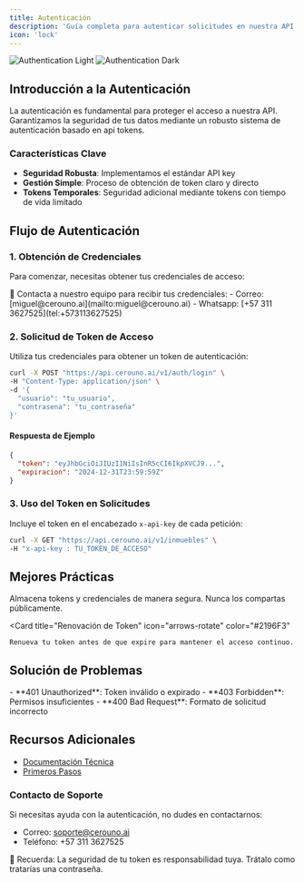 ```yaml
---
title: Autenticación
description: 'Guía completa para autenticar solicitudes en nuestra API de manera segura'
icon: 'lock'
---
```


<img
  className="block dark:hidden"
  src="/logo/logo_v1.jpg"
  alt="Authentication Light"
/>
<img
  className="hidden dark:block"
  src="/logo/logo_v3.jpg"
  alt="Authentication Dark"
/>

## Introducción a la Autenticación

La autenticación es fundamental para proteger el acceso a nuestra API. Garantizamos la seguridad de tus datos mediante un robusto sistema de autenticación basado en api tokens.

### Características Clave

- **Seguridad Robusta**: Implementamos el estándar API key
- **Gestión Simple**: Proceso de obtención de token claro y directo
- **Tokens Temporales**: Seguridad adicional mediante tokens con tiempo de vida limitado

## Flujo de Autenticación

### 1. Obtención de Credenciales

Para comenzar, necesitas obtener tus credenciales de acceso:

<Note>
  📧 Contacta a nuestro equipo para recibir tus credenciales:
  - Correo: [miguel@cerouno.ai](mailto:miguel@cerouno.ai)
  - Whatsapp: [+57 311 3627525](tel:+573113627525)
</Note>

### 2. Solicitud de Token de Acceso

Utiliza tus credenciales para obtener un token de autenticación:

```bash
curl -X POST "https://api.cerouno.ai/v1/auth/login" \
-H "Content-Type: application/json" \
-d '{
  "usuario": "tu_usuario",
  "contrasena": "tu_contraseña"
}'
```

#### Respuesta de Ejemplo

```json
{
  "token": "eyJhbGciOiJIUzI1NiIsInR5cCI6IkpXVCJ9...",
  "expiracion": "2024-12-31T23:59:59Z"
}
```

### 3. Uso del Token en Solicitudes

Incluye el token en el encabezado `x-api-key` de cada petición:

```bash
curl -X GET "https://api.cerouno.ai/v1/inmuebles" \
-H "x-api-key : TU_TOKEN_DE_ACCESO"
```

## Mejores Prácticas

<CardGroup cols={2}>
  <Card
    title="Protege tus Credenciales"
    icon="shield"
    color="#4CAF50"
  >
    Almacena tokens y credenciales de manera segura. Nunca los compartas públicamente.
  </Card>
  
  <Card
    title="Renovación de Token"
    icon="arrows-rotate"
    color="#2196F3"
  >
    Renueva tu token antes de que expire para mantener el acceso continuo.
  </Card>
</CardGroup>

## Solución de Problemas

<Accordion title="Errores Comunes de Autenticación">
  - **401 Unauthorized**: Token inválido o expirado
  - **403 Forbidden**: Permisos insuficientes
  - **400 Bad Request**: Formato de solicitud incorrecto
</Accordion>

## Recursos Adicionales

- [Documentación Técnica](/referencias-api)
- [Primeros Pasos](/docs/primeros-pasos)

### Contacto de Soporte

Si necesitas ayuda con la autenticación, no dudes en contactarnos:
- Correo: soporte@cerouno.ai
- Teléfono: +57 311 3627525

<Tip>
  🔐 Recuerda: La seguridad de tu token es responsabilidad tuya. Trátalo como tratarías una contraseña.
</Tip>